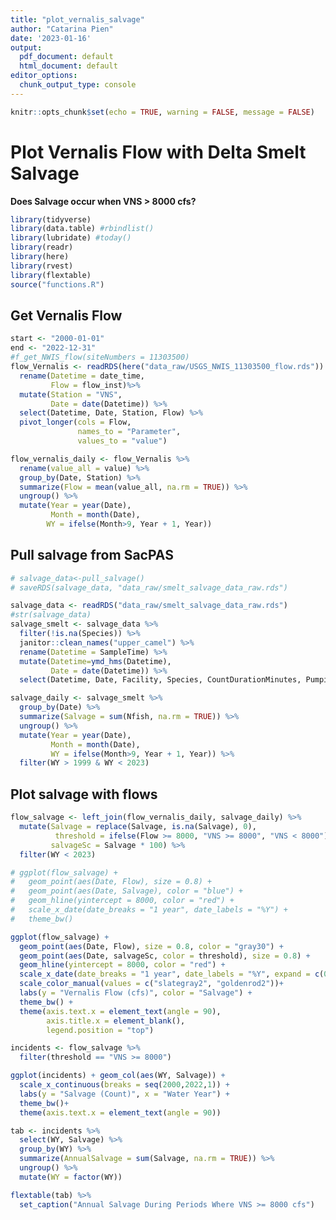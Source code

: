 ```yaml
---
title: "plot_vernalis_salvage"
author: "Catarina Pien"
date: '2023-01-16'
output:
  pdf_document: default
  html_document: default
editor_options:
  chunk_output_type: console
---
```


```r
knitr::opts_chunk$set(echo = TRUE, warning = FALSE, message = FALSE)
```

# Plot Vernalis Flow with Delta Smelt Salvage

**Does Salvage occur when VNS > 8000 cfs?**
```r
library(tidyverse)
library(data.table) #rbindlist()
library(lubridate) #today()
library(readr)
library(here)
library(rvest)
library(flextable)
source("functions.R")
```

## Get Vernalis Flow

```r
start <- "2000-01-01"
end <- "2022-12-31"
#f_get_NWIS_flow(siteNumbers = 11303500) 
flow_Vernalis <- readRDS(here("data_raw/USGS_NWIS_11303500_flow.rds")) %>%
  rename(Datetime = date_time, 
         Flow = flow_inst)%>%
  mutate(Station = "VNS",
         Date = date(Datetime)) %>%
  select(Datetime, Date, Station, Flow) %>%
  pivot_longer(cols = Flow,
               names_to = "Parameter",
               values_to = "value") 

flow_vernalis_daily <- flow_Vernalis %>%
  rename(value_all = value) %>%
  group_by(Date, Station) %>%
  summarize(Flow = mean(value_all, na.rm = TRUE)) %>%
  ungroup() %>%
  mutate(Year = year(Date),
         Month = month(Date),
        WY = ifelse(Month>9, Year + 1, Year))
```

## Pull salvage from SacPAS
```r
# salvage_data<-pull_salvage() 
# saveRDS(salvage_data, "data_raw/smelt_salvage_data_raw.rds")

salvage_data <- readRDS("data_raw/smelt_salvage_data_raw.rds")
#str(salvage_data)
salvage_smelt <- salvage_data %>%
  filter(!is.na(Species)) %>%
  janitor::clean_names("upper_camel") %>%
  rename(Datetime = SampleTime) %>%
  mutate(Datetime=ymd_hms(Datetime),
         Date = date(Datetime)) %>%
  select(Datetime, Date, Facility, Species, CountDurationMinutes, PumpingDurationMinutes, StudyType, SampleFraction, Length, Nfish)

salvage_daily <- salvage_smelt %>%
  group_by(Date) %>%
  summarize(Salvage = sum(Nfish, na.rm = TRUE)) %>%
  ungroup() %>%
  mutate(Year = year(Date),
         Month = month(Date),
         WY = ifelse(Month>9, Year + 1, Year)) %>%
  filter(WY > 1999 & WY < 2023)
```

## Plot salvage with flows
```r
flow_salvage <- left_join(flow_vernalis_daily, salvage_daily) %>%
  mutate(Salvage = replace(Salvage, is.na(Salvage), 0),
          threshold = ifelse(Flow >= 8000, "VNS >= 8000", "VNS < 8000"),
         salvageSc = Salvage * 100) %>%
  filter(WY < 2023)

# ggplot(flow_salvage) + 
#   geom_point(aes(Date, Flow), size = 0.8) +
#   geom_point(aes(Date, Salvage), color = "blue") + 
#   geom_hline(yintercept = 8000, color = "red") + 
#   scale_x_date(date_breaks = "1 year", date_labels = "%Y") + 
#   theme_bw()
```

```r
ggplot(flow_salvage) + 
  geom_point(aes(Date, Flow), size = 0.8, color = "gray30") +
  geom_point(aes(Date, salvageSc, color = threshold), size = 0.8) + 
  geom_hline(yintercept = 8000, color = "red") + 
  scale_x_date(date_breaks = "1 year", date_labels = "%Y", expand = c(0,0)) + 
  scale_color_manual(values = c("slategray2", "goldenrod2"))+
  labs(y = "Vernalis Flow (cfs)", color = "Salvage") +
  theme_bw() +
  theme(axis.text.x = element_text(angle = 90),
        axis.title.x = element_blank(),
        legend.position = "top")
```

```r
incidents <- flow_salvage %>%
  filter(threshold == "VNS >= 8000")

ggplot(incidents) + geom_col(aes(WY, Salvage)) + 
  scale_x_continuous(breaks = seq(2000,2022,1)) + 
  labs(y = "Salvage (Count)", x = "Water Year") +
  theme_bw()+
  theme(axis.text.x = element_text(angle = 90))
```

```r
tab <- incidents %>%
  select(WY, Salvage) %>%
  group_by(WY) %>%
  summarize(AnnualSalvage = sum(Salvage, na.rm = TRUE)) %>%
  ungroup() %>%
  mutate(WY = factor(WY)) 

flextable(tab) %>%
  set_caption("Annual Salvage During Periods Where VNS >= 8000 cfs")
```

